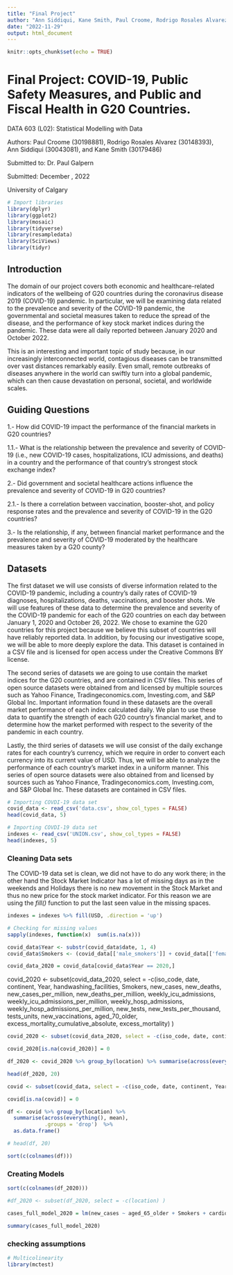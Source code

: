```yaml
---
title: "Final Project"
author: "Ann Siddiqui, Kane Smith, Paul Croome, Rodrigo Rosales Alvarez"
date: "2022-11-29"
output: html_document
---
```


```r
knitr::opts_chunk$set(echo = TRUE)
```

# Final Project: COVID-19, Public Safety Measures, and Public and Fiscal Health in G20 Countries.

DATA 603 (L02): Statistical Modelling with Data

Authors: Paul Croome (30198881), Rodrigo Rosales Alvarez (30148393), Ann Siddiqui (30043081), and Kane Smith (30179486)

Submitted to: Dr. Paul Galpern

Submitted: December , 2022

University of Calgary 

```r
# Import libraries
library(dplyr)
library(ggplot2)
library(mosaic)
library(tidyverse)
library(resampledata)
library(SciViews)
library(tidyr)
```

## Introduction
The domain of our project covers both economic and healthcare-related indicators of the wellbeing of G20 countries during the coronavirus disease 2019 (COVID-19) pandemic. In particular, we will be examining data related to the prevalence and severity of the COVID-19 pandemic, the governmental and societal measures taken to reduce the spread of the disease, and the performance of key stock market indices during the pandemic. These data were all daily reported between January 2020 and October 2022.

This is an interesting and important topic of study because, in our increasingly interconnected world, contagious diseases can be transmitted over vast distances remarkably easily. Even small, remote outbreaks of diseases anywhere in the world can swiftly turn into a global pandemic, which can then cause devastation on personal, societal, and worldwide scales. 



## Guiding Questions
1.- How did COVID-19 impact the performance of the financial markets in G20 countries?

1.1.- What is the relationship between the prevalence and severity of COVID-19 (i.e., new COVID-19 cases, hospitalizations, ICU admissions, and deaths) in a country and the performance of that country’s strongest stock exchange index?

2.- Did government and societal healthcare actions influence the prevalence and severity of COVID-19 in G20 countries? 

2.1.- Is there a correlation between vaccination, booster-shot, and policy response rates and the prevalence and severity of COVID-19 in the G20 countries?

3.- Is the relationship, if any, between financial market performance and the prevalence and severity of COVID-19 moderated by the healthcare measures taken by a G20 county?



## Datasets
The first dataset we will use consists of diverse information related to the COVID-19 pandemic, including a country’s daily rates of COVID-19 diagnoses, hospitalizations, deaths, vaccinations, and booster shots. We will use features of these data to determine the prevalence and severity of the COVID-19 pandemic for each of the G20 countries on each day between January 1, 2020 and October 26, 2022. We chose to examine the G20 countries for this project because we believe this subset of countries will have reliably reported data. In addition, by focusing our investigative scope, we will be able to more deeply explore the data. This dataset is contained in a CSV file and is licensed for open access under the Creative Commons BY license.

The second series of datasets we are going to use contain the market indices for the G20 countries, and are contained in CSV files. This series of open source datasets were obtained from and licensed by multiple sources such as Yahoo Finance, Tradingeconomics.com, Investing.com, and S&P Global Inc. Important information found in these datasets are the overall market performance of each index calculated daily. We plan to use these data to quantify the strength of each G20 country’s financial market, and to determine how the market performed with respect to the severity of the pandemic in each country.

Lastly, the third series of datasets we will use consist of the daily exchange rates for each country’s currency, which we require in order to convert each currency into its current value of USD. Thus, we will be able to analyze the performance of each country’s market index in a uniform manner. This series of open source datasets were also obtained from and licensed by sources such as Yahoo Finance, Tradingeconomics.com, Investing.com, and S&P Global Inc. These datasets are contained in CSV files.

```r
# Importing COVDI-19 data set
covid_data <- read_csv('data.csv', show_col_types = FALSE)
head(covid_data, 5)
```

```r
# Importing COVDI-19 data set
indexes <- read_csv('UNION.csv', show_col_types = FALSE)
head(indexes, 5)
```

### Cleaning Data sets

The COVID-19 data set is clean, we did not have to do any work there; in the other hand the Stock Market Indicator has a lot of missing days as in the weekends and Holidays there is no new movement in the Stock Market and thus no new price for the stock market indicator. For this reason we are using the *fill()* function to put the last seen value in the missing spaces.
```r
indexes = indexes %>% fill(USD, .direction = 'up') 

# Checking for missing values
sapply(indexes, function(x)  sum(is.na(x)))
```

```r
covid_data$Year <- substr(covid_data$date, 1, 4) 
covid_data$Smokers <- (covid_data[['male_smokers']] + covid_data[['female_smokers']]) / 2

covid_data_2020 = covid_data[covid_data$Year == 2020,]
```

covid_2020 <- subset(covid_data_2020, select = -c(iso_code, date, continent, Year, handwashing_facilities, Smokers, new_cases, new_deaths, new_cases_per_million, new_deaths_per_million, weekly_icu_admissions, weekly_icu_admissions_per_million, weekly_hosp_admissions, weekly_hosp_admissions_per_million, new_tests, new_tests_per_thousand, tests_units, new_vaccinations, aged_70_older, excess_mortality_cumulative_absolute, excess_mortality) )

```r
covid_2020 <- subset(covid_data_2020, select = -c(iso_code, date, continent, Year, handwashing_facilities, tests_units) )

covid_2020[is.na(covid_2020)] = 0

df_2020 <- covid_2020 %>% group_by(location) %>% summarise(across(everything(), mean), .groups = 'drop') %>% as.data.frame()

head(df_2020, 20)
```
```r
covid <- subset(covid_data, select = -c(iso_code, date, continent, Year, handwashing_facilities, male_smokers, female_smokers, new_cases, new_deaths, new_cases_per_million, new_deaths_per_million, weekly_icu_admissions, weekly_icu_admissions_per_million, weekly_hosp_admissions, weekly_hosp_admissions_per_million, new_tests, new_tests_per_thousand, tests_units, new_vaccinations, aged_70_older, excess_mortality_cumulative_absolute, excess_mortality, total_cases, total_cases_per_million, total_deaths, total_deaths_per_million, new_cases_smoothed_per_million, new_cases_smoothed, new_deaths_smoothed_per_million, new_tests_smoothed_per_thousand, new_vaccinations_smoothed_per_million, new_people_vaccinated_smoothed_per_hundred, total_tests_per_thousand, total_vaccinations_per_hundred, total_boosters_per_hundred, people_vaccinated_per_hundred, total_vaccinations, excess_mortality_cumulative_per_million, hosp_patients_per_million, hospital_beds_per_thousand, icu_patients_per_million, people_fully_vaccinated_per_hundred, people_vaccinated, total_boosters, total_tests, excess_mortality_cumulative, population, Smokers) )

covid[is.na(covid)] = 0

df <- covid %>% group_by(location) %>% 
  summarise(across(everything(), mean),
            .groups = 'drop')  %>%
  as.data.frame()

# head(df, 20)

sort(c(colnames(df)))
```
### Creating Models

```r
sort(c(colnames(df_2020)))
```

```r
#df_2020 <- subset(df_2020, select = -c(location) )

cases_full_model_2020 = lm(new_cases ~ aged_65_older + Smokers + cardiovasc_death_rate + diabetes_prevalence + extreme_poverty + gdp_per_capita + median_age + life_expectancy + Smokers + population + stringency_index, data=df_2020)

summary(cases_full_model_2020)
```


### checking assumptions
```r
# Multicolinearity
library(mctest)

```

